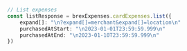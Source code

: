 ```typescript index.ts
// List expenses
const listResponse = brexExpenses.cardExpenses.list({
    expand[]: "\n?expand[]=merchant&expand[]=location\n"
    purchasedAtStart: "\n2023-01-01T23:59:59.999\n"
    purchasedAtEnd: "\n2023-01-10T23:59:59.999\n"
})
```